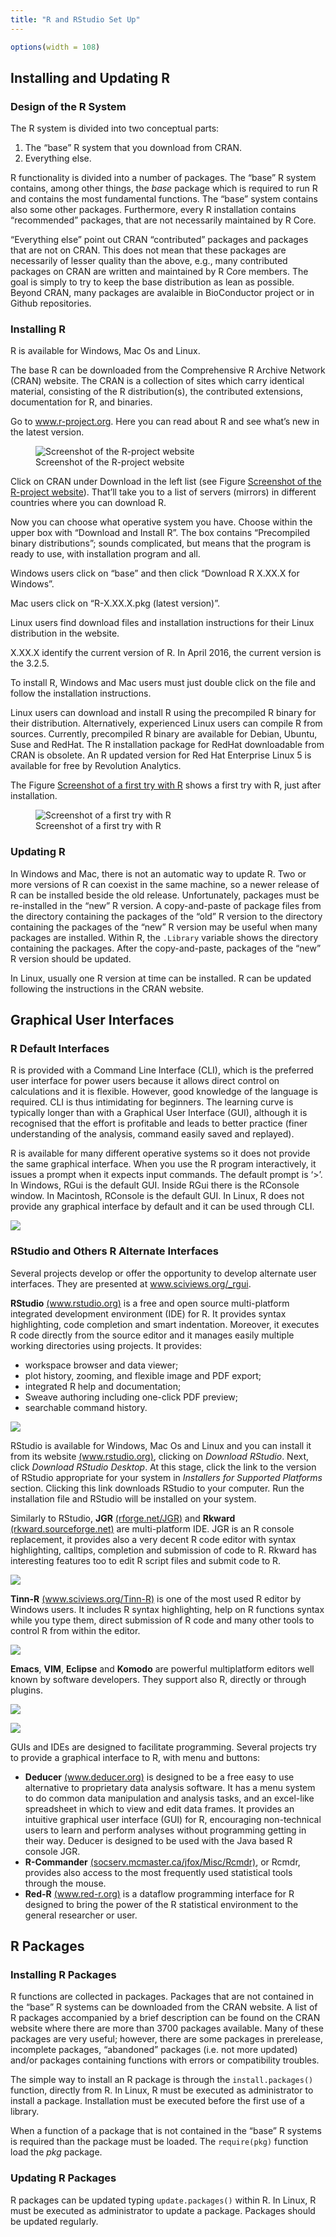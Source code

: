```yaml
---
title: "R and RStudio Set Up"
---
```


```r
options(width = 108)
```


## Installing and Updating R

### Design of the R System

The R system is divided into two conceptual parts:

1. The "base" R system that you download from CRAN.
2. Everything else.

R functionality is divided into a number of packages. The "base" R system contains, among other things, the _base_ package which is required to run R and contains the most fundamental functions. The "base" system contains also some other packages. Furthermore, every R installation contains "recommended" packages, that are not necessarily maintained by R Core.

"Everything else" point out CRAN "contributed" packages and packages that are not on CRAN. This does not mean that these packages are necessarily of lesser quality than the above, e.g., many contributed packages on CRAN are written and maintained by R Core members. The goal is simply to try to keep the base distribution as lean as possible. Beyond CRAN, many packages are avalaible in BioConductor project or in Github repositories.


### Installing R

R is available for Windows, Mac Os and Linux.

The base R can be downloaded from the Comprehensive R Archive Network (CRAN) website. The CRAN is a collection of sites which carry identical material, consisting of the R distribution(s), the contributed extensions, documentation for R, and binaries.

Go to [www.r-project.org](http://www.r-project.org/). Here you can read about R and see what's new in the latest version.

<div id="fig:ssSiteRproject">
![Screenshot of the R-project website\label{fig:ssSiteRproject}](./images/ssSiteRproject.png)

</div>

Click on CRAN under Download in the left list (see Figure [Screenshot of the R-project website](#fig:ssSiteRproject)). That'll take you to a list of servers (mirrors) in different countries where you can download R.

Now you can choose what operative system you have. Choose within the upper box with "Download and Install R". The box contains "Precompiled binary distributions"; sounds complicated, but means that the program is ready to use, with installation program and all.

Windows users click on "base" and then click "Download R X.XX.X for Windows".

Mac users click on "R-X.XX.X.pkg (latest version)".

Linux users find download files and installation instructions for their Linux distribution in the website. 

X.XX.X identify the current version of R. In April 2016, the current version is the 3.2.5.

To install R, Windows and Mac users must just double click on the file and follow the installation instructions.

Linux users can download and install R using the precompiled R binary for their distribution. Alternatively, experienced Linux users can compile R from sources. Currently, precompiled R binary are available for Debian, Ubuntu, Suse and RedHat. The R installation package for RedHat downloadable from CRAN is obsolete. An R updated version for Red Hat Enterprise Linux 5 is available for free by Revolution Analytics.

The Figure [Screenshot of a first try with R](#fig:ssFirsttry) shows a first try with R, just after installation.

<div id="fig:ssFirsttry">
![Screenshot of a first try with R\label{fig:ssFirsttry}](./images/RfirstPlot.png)

</div>

### Updating R

In Windows and Mac, there is not an automatic way to update R. Two or more versions of R can coexist in the same machine, so a newer release of R can be installed beside the old release. Unfortunately, packages must be re-installed in the "new" R version. A copy-and-paste of package files from the directory containing the packages of the "old" R version to the directory containing the packages of the "new" R version may be useful when many packages are installed. Within R, the `.Library` variable shows the directory containing the packages. After the copy-and-paste, packages of the "new" R version should be updated.

In Linux, usually one R version at time can be installed. R can be updated following the instructions in the CRAN website.


## Graphical User Interfaces


### R Default Interfaces

R is provided with a Command Line Interface (CLI), which is the preferred user interface for power users because it allows direct control on calculations and it is flexible. However, good knowledge of the language is required. CLI is thus intimidating for beginners. 
The learning curve is typically longer than with a Graphical User Interface (GUI), although it is recognised that the effort is profitable and leads to better practice (finer understanding of the analysis, command easily saved and replayed).

R is available for many different operative systems so it does not provide the same graphical interface. When you use the R program interactively, it issues a prompt when it expects input commands. The default prompt is '>'. In Windows, RGui is the default GUI. Inside RGui there is the RConsole window. In Macintosh, RConsole is the default GUI. In Linux, R does not provide any graphical interface by default and it can be used through CLI.

![](images/ssDefaultGui.png)


### RStudio and Others R Alternate Interfaces

Several projects develop or offer the opportunity to develop alternate user interfaces. They are presented at [www.sciviews.org/\_rgui](http://www.sciviews.org/_rgui/).

**RStudio** [(www.rstudio.org)](http://www.rstudio.org/) is a free and open source multi-platform integrated development environment (IDE) for R. It provides syntax highlighting, code completion and smart indentation. Moreover, it executes R code directly from the source editor and it manages easily multiple working directories using projects. It provides:

 - workspace browser and data viewer;
 - plot history, zooming, and flexible image and PDF export;
 - integrated R help and documentation;
 - Sweave authoring including one-click PDF preview;
 - searchable command history.

![](images/ssGuiRstudio.png)

RStudio is available for Windows, Mac Os and Linux and you can install it from its website [(www.rstudio.org)](http://www.rstudio.org/), clicking on _Download RStudio_. Next, click _Download RStudio Desktop_. At this stage, click the link to the version of RStudio appropriate for your system in _Installers for Supported Platforms_ section. Clicking this link downloads RStudio to your computer. Run the installation file and RStudio will be installed on your system. 

Similarly to RStudio, **JGR** [(rforge.net/JGR)](http://rforge.net/JGR/) and **Rkward** [(rkward.sourceforge.net)](http://rkward.sourceforge.net/) are multi-platform IDE. JGR is an R console replacement, it provides also a very decent R code editor with syntax highlighting, calltips, completion and submission of code to R.  Rkward has interesting features too to edit R script files and submit code to R.

![](images/ssGuiJgr.png)

**Tinn-R** [(www.sciviews.org/Tinn-R)](http://www.sciviews.org/Tinn-R/) is one of the most used R editor by Windows users. It includes R syntax highlighting, help on R functions syntax while you type them, direct submission of R code and many other tools to control R from within the editor.

![](images/ssGuiTinnr.jpg)

**Emacs**, **VIM**, **Eclipse** and **Komodo** are powerful multiplatform editors well known by software developers. They support also R, directly or through plugins.

![](images/ssGuiEmacs.png)

![](images/ssGuiDeducer.png)


GUIs and IDEs are designed to facilitate programming. Several projects try to provide a graphical interface to R, with menu and buttons:

 - **Deducer** [(www.deducer.org)](http://www.deducer.org/) is designed to be a free easy to use alternative to proprietary data analysis software. It has a menu system to do common data manipulation and analysis tasks, and an excel-like spreadsheet in which to view and edit data frames. It provides an intuitive graphical user interface (GUI) for R, encouraging non-technical users to learn and perform analyses without programming getting in their way. Deducer is designed to be used with the Java based R console JGR.
 - **R-Commander** [(socserv.mcmaster.ca/jfox/Misc/Rcmdr)](http://socserv.mcmaster.ca/jfox/Misc/Rcmdr/), or Rcmdr,  provides also access to the most frequently used statistical tools through the mouse.
 - **Red-R** [(www.red-r.org)](http://www.red-r.org/) is a dataflow programming interface for R designed to bring the power of the R statistical environment to the general researcher or user.


## R Packages

### Installing R Packages

R functions are collected in packages. Packages that are not contained in the "base" R systems can be downloaded from the CRAN website. A list of R packages accompanied by a brief description can be found on the CRAN website where there are more than 3700 packages available. Many of these packages are very useful; however, there are some packages in prerelease, incomplete packages, "abandoned" packages (i.e. not more updated) and/or packages containing functions with errors or compatibility troubles.

The simple way to install an R package is through the `install.packages()` function, directly from R. In Linux, R must be executed as administrator to install a package. Installation must be executed before the first use of a library.

When a function of a package that is not contained in the "base" R systems is required than the package must be loaded. The `require(pkg)` function load the _pkg_ package. 

### Updating R Packages

R packages can be updated typing `update.packages()` within R. In Linux, R must be executed as administrator to update a package. Packages should be updated regularly.


